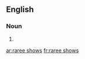 ==English==

===Noun===
{{head|en|plural}}

# {{plural of|raree show|lang=en|nocat=1}}

[[ar:raree shows]]
[[fr:raree shows]]